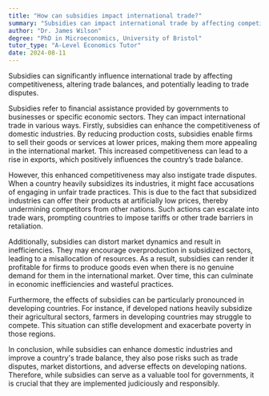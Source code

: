 ```yaml
---
title: "How can subsidies impact international trade?"
summary: "Subsidies can impact international trade by affecting competitiveness, altering trade balances, and potentially leading to trade disputes."
author: "Dr. James Wilson"
degree: "PhD in Microeconomics, University of Bristol"
tutor_type: "A-Level Economics Tutor"
date: 2024-08-11
---
```


Subsidies can significantly influence international trade by affecting competitiveness, altering trade balances, and potentially leading to trade disputes.

Subsidies refer to financial assistance provided by governments to businesses or specific economic sectors. They can impact international trade in various ways. Firstly, subsidies can enhance the competitiveness of domestic industries. By reducing production costs, subsidies enable firms to sell their goods or services at lower prices, making them more appealing in the international market. This increased competitiveness can lead to a rise in exports, which positively influences the country’s trade balance.

However, this enhanced competitiveness may also instigate trade disputes. When a country heavily subsidizes its industries, it might face accusations of engaging in unfair trade practices. This is due to the fact that subsidized industries can offer their products at artificially low prices, thereby undermining competitors from other nations. Such actions can escalate into trade wars, prompting countries to impose tariffs or other trade barriers in retaliation.

Additionally, subsidies can distort market dynamics and result in inefficiencies. They may encourage overproduction in subsidized sectors, leading to a misallocation of resources. As a result, subsidies can render it profitable for firms to produce goods even when there is no genuine demand for them in the international market. Over time, this can culminate in economic inefficiencies and wasteful practices.

Furthermore, the effects of subsidies can be particularly pronounced in developing countries. For instance, if developed nations heavily subsidize their agricultural sectors, farmers in developing countries may struggle to compete. This situation can stifle development and exacerbate poverty in those regions.

In conclusion, while subsidies can enhance domestic industries and improve a country's trade balance, they also pose risks such as trade disputes, market distortions, and adverse effects on developing nations. Therefore, while subsidies can serve as a valuable tool for governments, it is crucial that they are implemented judiciously and responsibly.
    
